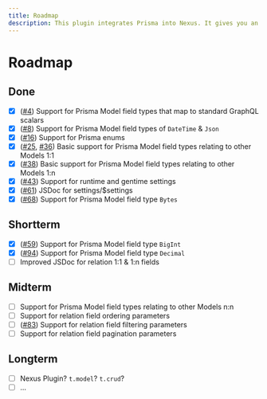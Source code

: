 ```yaml
---
title: Roadmap
description: This plugin integrates Prisma into Nexus. It gives you an API you to project fields from models defined in your Prisma schema into your GraphQL API. It also gives you an API to build GraphQL root fields that allow your API clients to query and mutate data.
---
```


# Roadmap

## Done

- [x] ([#4](https://github.com/prisma/nexus-prisma/issues/4)) Support for Prisma Model field types that map to standard GraphQL scalars
- [x] ([#8](https://github.com/prisma/nexus-prisma/issues/8)) Support for Prisma Model field types of `DateTime` & `Json`
- [x] ([#16](https://github.com/prisma/nexus-prisma/issues/16)) Support for Prisma enums
- [x] ([#25](https://github.com/prisma/nexus-prisma/pull/25), [#36](https://github.com/prisma/nexus-prisma/issues/36)) Basic support for Prisma Model field types relating to other Models 1:1
- [x] ([#38](https://github.com/prisma/nexus-prisma/pull/38)) Basic support for Prisma Model field types relating to other Models 1:n
- [x] ([#43](https://github.com/prisma/nexus-prisma/issues/43)) Support for runtime and gentime settings
- [x] ([#61](https://github.com/prisma/nexus-prisma/issues/61)) JSDoc for settings/$settings
- [x] ([#68](https://github.com/prisma/nexus-prisma/issues/68)) Support for Prisma Model field type `Bytes`

## Shortterm

- [x] ([#59](https://github.com/prisma/nexus-prisma/issues/59)) Support for Prisma Model field type `BigInt`
- [x] ([#94](https://github.com/prisma/nexus-prisma/issues/94)) Support for Prisma Model field type `Decimal`
- [ ] Improved JSDoc for relation 1:1 & 1:n fields

## Midterm

- [ ] Support for Prisma Model field types relating to other Models n:n
- [ ] Support for relation field ordering parameters
- [ ] ([#83](https://github.com/prisma/nexus-prisma/issues/83)) Support for relation field filtering parameters
- [ ] Support for relation field pagination parameters

## Longterm

- [ ] Nexus Plugin? `t.model`? `t.crud`?
- [ ] ...
